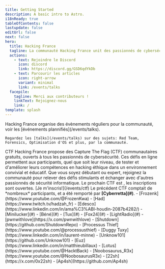 ---
title: Getting Started
description: A basic intro to Astro.
i18nReady: true
tableOfContents: false
lastupdate: false
editUrl: false
next: false
hero:
  title: Hacking France
  tagline: La communauté Hacking France unit des passionnés de cybersécurité qui s'entraident sur les sujets liés à l'informatique. Nous sommes actif sur Discord, et organisons des événements réguliers.
  actions:
    - text: Rejoindre le Discord
      icon: discord
      link: https://discord.gg/GSD6qdYkDb
    - text: Parcourir les articles
      icon: right-arrow
      variant: minimal
      link: /events/talks
  facepile:
    tagline: Merci aux contributeurs !
    linkText: Rejoignez-nous
    link: /
template: splash
---


<CardGrid>
  <Card title="Evénements" icon="rocket">
    Hacking France organise des évènements réguliers pour la communauté, voir les [événements plannifiés](/events/talks).
  </Card>

  <Card title="Talks" icon="comment-alt">
    
    Regardez les [talks](/events/talks) sur des sujets: Red Team, Forensics, Optimisation d'OS et plus, par la communauté.
  </Card>

  <SplitCard title="Capture The Flag" icon="laptop">
    CTF Hacking France propose des Capture The Flag (CTF) communautaires gratuits, ouverts à tous les passionnés de cybersécurité. Ces défis en ligne permettent aux participants, quel que soit leur niveau, de tester et d'améliorer leurs compétences en hacking éthique dans un environnement convivial et éducatif. Que vous soyez débutant ou expert, rejoignez la communauté pour relever des défis stimulants et échanger avec d'autres passionnés de sécurité informatique.
    Le prochain CTF est <b><span id="counterctf"></span></b>, les inscriptions sont ouvertes. [Je m'inscris!](/events/ctf)  
    Le précédent CTF comptait de *nombreux* participants, et a été remporté par <b>[Cyberretta](#)</b>.
  </SplitCard>

  <ListCard title="Administration" icon="open-book">
    - [Frozenk](https://www.youtube.com/@FrozenKwa)
    - [Had](https://www.twitch.tv/hadzah_fr)
    - [Edesco](https://www.linkedin.com/in/ama%C3%ABl-houdin-2087b4282/)
    - [Minilucker](#)
    - [Béné](#)
    - [Tux](#)
    - [Fox24](#)
    - [LightRadio](#)
    - [pwnwithlove](https://x.com/pwnwithlove)
  </ListCard>

  <ListCard title="Membres éminents" icon="puzzle">
    - [Shutdown](https://github.com/ShutdownRepo)
    - [Processus Thief](https://www.youtube.com/@processusthief)
    - [Duggy Tuxy](https://www.linkedin.com/in/laurent-minne)
    - [Unknow101](https://github.com/Unknow101)
    - [Euz](https://www.linkedin.com/in/matthieubillaux)
    - [Lotus](https://www.youtube.com/@HacktBack)
    - [Noobosaurus_R3x](https://www.youtube.com/@NoobosaurusR3x)
    - [22sh](https://x.com/0x22sh)
    - [Ap4sh](https://github.com/Ap4sh)
  </ListCard>
</CardGrid>
